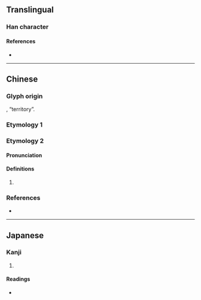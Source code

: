 {{also|或}}
{{character info}}
==Translingual==

===Han character===
{{Han char|rn=62|rad=戈|as=03|sn=7|four=|canj=IR,XIR|ids=⿹戈口}}

====References====
* {{Han ref|kx=0412.070|dkj=11549|dj=0754.050|hdz=21401.010|uh=6213|ud=25107}}

----

==Chinese==
{{zh-forms}}

===Glyph origin===
{{Han etym}}
{{Han compound|戈|t1=[[dagger-axe]] (used to defend the territory)|囗|t2=city wall|ls=ic}}, “territory”.

===Etymology 1===
{{zh-see|或|a}}

===Etymology 2===

====Pronunciation====
{{zh-pron
|m=gē
|mc=
|oc=
|cat=pn
}}

====Definitions====
{{head|zh|Han character}}

# {{zh-hg}} {{n-g|A place name.}}

===References===
* {{R:twedu|C04038}}

----

==Japanese==

===Kanji===
{{ja-kanji|grade=|rs=戈03}}

# {{rfdef|ja|sort=戈03}}

====Readings====
* {{ja-readings|on=[[か]] (ka)|kun=}}
